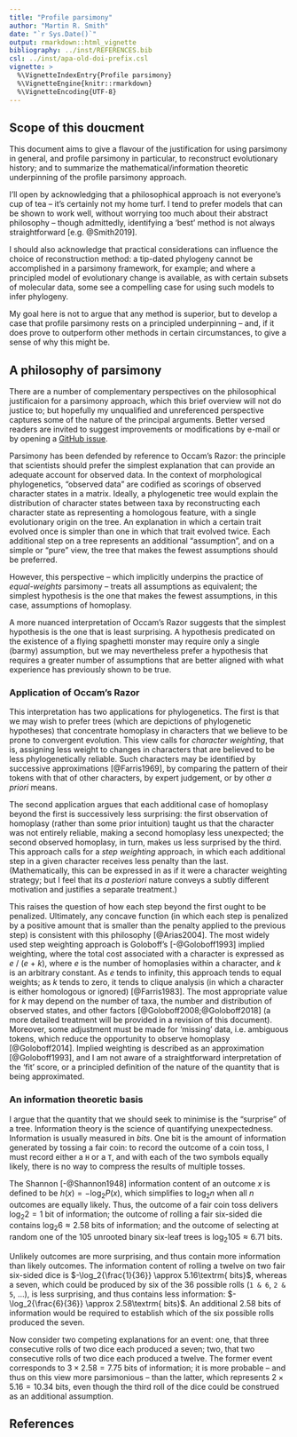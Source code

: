 ```yaml
---
title: "Profile parsimony"
author: "Martin R. Smith"
date: "`r Sys.Date()`"
output: rmarkdown::html_vignette
bibliography: ../inst/REFERENCES.bib
csl: ../inst/apa-old-doi-prefix.csl
vignette: >
  %\VignetteIndexEntry{Profile parsimony}
  %\VignetteEngine{knitr::rmarkdown}
  %\VignetteEncoding{UTF-8}
---
```


## Scope of this doucment

This document aims to give a flavour of the justification for using parsimony
in general, and profile parsimony in particular, to reconstruct evolutionary
history; and to summarize the mathematical/information theoretic underpinning
of the profile parsimony approach.

I'll open by acknowledging that a philosophical approach is not everyone's
cup of tea -- it's certainly not my home turf.
I tend to prefer models that can be shown to work well, without worrying too
much about their abstract philosophy -- though admittedly, identifying a
'best' method is not always straightforward [e.g. @Smith2019].

I should also acknowledge that practical considerations can influence the 
choice of reconstruction method: a tip-dated phylogeny cannot be accomplished
in a parsimony framework, for example; and where a principled model of
evolutionary change is available, as with certain subsets of molecular data,
some see a compelling case for using such models to infer phylogeny.

My goal here is not to argue that any method is superior, but to develop a case
that profile parsimony rests on a principled underpinning -- and, if it does
prove to outperform other methods in certain circumstances, to give a sense
of why this might be.


## A philosophy of parsimony

There are a number of complementary perspectives on the philosophical
justificaion for a parsimony approach, which this brief overview will not do justice to;
but hopefully my unqualified and unreferenced perspective captures some of the
nature of the principal arguments.
Better versed readers are invited to suggest improvements or modifications
by e-mail or by opening a [GitHub issue](https://github.com/ms609/TreeSearch/issues/new/).

Parsimony has been defended by reference to Occam's Razor: the principle that
scientists should prefer the simplest explanation that can provide an 
adequate account for observed data.
In the context of morphological phylogenetics, "observed data"
are codified as scorings of observed character states in a matrix.
Ideally, a phylogenetic tree would explain the distribution of character states
between taxa by reconstructing each character state as representing a 
homologous feature, with a single evolutionary origin on the tree.
An explanation in which a certain trait evolved once is simpler than one in
which that trait evolved twice.
Each additional step on a tree represents an additional "assumption",
and on a simple or "pure" view, the tree that makes the fewest assumptions
should be preferred.

However, this perspective -- which implicitly underpins the practice of
*equal-weights* parsimony -- treats all assumptions as equivalent;
the simplest hypothesis is the one that makes the fewest assumptions,
in this case, assumptions of homoplasy.

A more nuanced interpretation of Occam's Razor suggests that the simplest
hypothesis is the one that is least surprising.  A hypothesis predicated
on the existence of a flying spaghetti monster may require only a single (barmy)
assumption, but we may nevertheless prefer a hypothesis that requires a greater
number of assumptions that are better aligned with what experience has 
previously shown to be true.

### Application of Occam's Razor

This interpretation has two applications for phylogenetics.
The first is that we may wish to prefer trees (which are depictions of 
phylogenetic hypotheses) that concentrate homoplasy in characters that we
believe to be prone to convergent evolution.
This view calls for *character weighting*, that is, assigning less weight
to changes in characters that are believed to be less phylogenetically reliable.
Such characters may be identified by successive approximations [@Farris1969],
by comparing the pattern of their tokens with that of other characters,
by expert judgement, or by other _a priori_ means.

The second application argues that each additional case of homoplasy beyond
the first is successively less surprising: the first observation of homoplasy
(rather than some prior intuition) taught us that the character was not entirely
reliable, making a second homoplasy less unexpected;
the second observed homoplasy, in turn, makes us less surprised by the third.
This approach calls for a *step weighting* approach, in which each
additional step in a given character receives less penalty than the last.
(Mathematically, this can be expressed in as if it were a character weighting
strategy; but I feel that its _a posteriori_ nature conveys a subtly different 
motivation and justifies a separate treatment.)

This raises the question of how each step beyond the first ought to be
penalized.  Ultimately, any concave function (in which each step is penalized
by a positive amount that is smaller than the penalty applied to the previous
step) is consistent with this philosophy [@Arias2004].
The most widely used step weighting approach is Goloboff's [-@Goloboff1993]
implied weighting, where the total cost associated with a character is expressed
as _e_ / (_e_ + _k_), where _e_ is the number of homoplasies within a character,
and _k_ is an arbitrary constant.  As _e_ tends to infinity, this approach tends
to equal weights; as _k_ tends to zero, it tends to clique analysis (in which
a character is either homologous or ignored) [@Farris1983].
The most appropriate value for _k_ may depend on the number of taxa, the number
and distribution of observed states, and other factors
[@Goloboff2008;@Goloboff2018]
(a more detailed treatment  will be provided in a revision of this document).
Moreover, some adjustment must be made for 'missing' data,
i.e. ambiguous tokens, which reduce the opportunity to observe homoplasy
[@Goloboff2014].
Implied weighting is described as an approximation [@Goloboff1993], and I am not
aware of a straightforward interpretation of the 'fit' score, or a principled
definition of the nature of the quantity that is being approximated.


### An information theoretic basis

I argue that the quantity that we should seek to minimise is the "surprise" of
a tree.  Information theory is the science of quantifying unexpectedness.
Information is usually measured in _bits_.  One bit is the amount of information
generated by tossing a fair coin: to record the outcome of a coin toss, I must
record either a `H` or a `T`, and with each of the two symbols equally likely,
there is no way to compress the results of multiple tosses.

The Shannon [-@Shannon1948] information content of an outcome $x$ is defined 
to be $h(x) = -\log_2{P(x)}$, which simplifies to $\log_2{n}$ when all $n$ 
outcomes are equally likely.
Thus, the outcome of a fair coin toss delivers
$\log_2{2} = 1\textrm{ bit}$ of information;
the outcome of rolling a fair six-sided die contains
$\log_2{6} \approx 2.58\textrm{ bits}$ of information;
and the outcome of selecting at random one of the 105 unrooted binary six-leaf
trees is $\log_2{105} \approx 6.71\textrm{ bits}$.

Unlikely outcomes are more surprising, and thus contain more information than
likely outcomes.  The information content of rolling a twelve on two fair
six-sided dice is $-\log_2{\frac{1}{36}} \approx 5.16\textrm{ bits}$, whereas a seven,
which could be produced by six of the 36 possible rolls (`1 & 6`, `2 & 5`, ...),
is less surprising, and thus contains less information: 
$-\log_2{\frac{6}{36}} \approx 2.58\textrm{ bits}$.
An additional 2.58 bits of information would be required to establish which of
the six possible rolls produced the seven.

Now consider two competing explanations for an event: one, that three
consecutive rolls of two dice each produced a seven; two, that two consecutive
rolls of two dice each produced a twelve.  The former event corresponds to 
$3 \times 2.58 = 7.75\textrm{ bits}$ of information; it is more probable --
and thus on this view more parsimonious -- than the latter, which represents
$2 \times 5.16 = 10.34\textrm{ bits}$,
even though the third roll of the dice could be construed as an additional
assumption.




## References